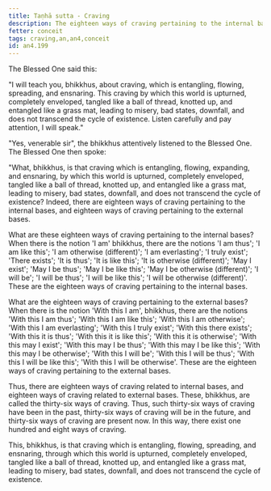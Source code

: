 ```yaml
---
title: Taṇhā sutta - Craving
description: The eighteen ways of craving pertaining to the internal bases, and the eighteen ways of craving pertaining to the external bases.
fetter: conceit
tags: craving,an,an4,conceit
id: an4.199
---
```


The Blessed One said this:

"I will teach you, bhikkhus, about craving, which is entangling, flowing, spreading, and ensnaring. This craving by which this world is upturned, completely enveloped, tangled like a ball of thread, knotted up, and entangled like a grass mat, leading to misery, bad states, downfall, and does not transcend the cycle of existence. Listen carefully and pay attention, I will speak."

"Yes, venerable sir", the bhikkhus attentively listened to the Blessed One. The Blessed One then spoke:

"What, bhikkhus, is that craving which is entangling, flowing, expanding, and ensnaring, by which this world is upturned, completely enveloped, tangled like a ball of thread, knotted up, and entangled like a grass mat, leading to misery, bad states, downfall, and does not transcend the cycle of existence? Indeed, there are eighteen ways of craving pertaining to the internal bases, and eighteen ways of craving pertaining to the external bases.

What are these eighteen ways of craving pertaining to the internal bases? When there is the notion 'I am' bhikkhus, there are the notions 'I am thus'; 'I am like this'; 'I am otherwise (different)'; 'I am everlasting'; 'I truly exist'; 'There exists'; 'It is thus'; 'It is like this'; 'It is otherwise (different)'; 'May I exist'; 'May I be thus'; 'May I be like this'; 'May I be otherwise (different)'; 'I will be'; 'I will be thus'; 'I will be like this'; 'I will be otherwise (different)'. These are the eighteen ways of craving pertaining to the internal bases.

What are the eighteen ways of craving pertaining to the external bases? When there is the notion 'With this I am', bhikkhus, there are the notions 'With this I am thus'; 'With this I am like this'; 'With this I am otherwise'; 'With this I am everlasting'; 'With this I truly exist'; 'With this there exists'; 'With this it is thus'; 'With this it is like this'; 'With this it is otherwise'; 'With this may I exist'; 'With this may I be thus'; 'With this may I be like this'; 'With this may I be otherwise'; 'With this I will be'; 'With this I will be thus'; 'With this I will be like this'; 'With this I will be otherwise'. These are the eighteen ways of craving pertaining to the external bases.

Thus, there are eighteen ways of craving related to internal bases, and eighteen ways of craving related to external bases. These, bhikkhus, are called the thirty-six ways of craving. Thus, such thirty-six ways of craving have been in the past, thirty-six ways of craving will be in the future, and thirty-six ways of craving are present now. In this way, there exist one hundred and eight ways of craving.

This, bhikkhus, is that craving which is entangling, flowing, spreading, and ensnaring, through which this world is upturned, completely enveloped, tangled like a ball of thread, knotted up, and entangled like a grass mat, leading to misery, bad states, downfall, and does not transcend the cycle of existence.